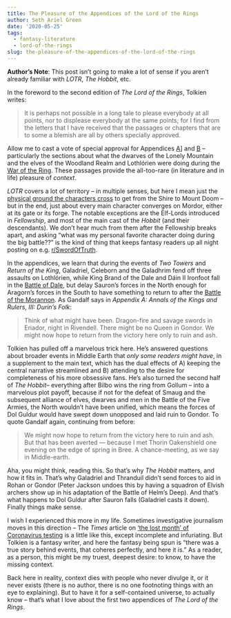 ```yaml
---
title: The Pleasure of the Appendices of the Lord of the Rings
author: Seth Ariel Green
date: '2020-05-25'
tags:
  - fantasy-literature
  - lord-of-the-rings
slug: the-pleasure-of-the-appendices-of-the-lord-of-the-rings
---
```


**Author's Note**: This post isn't going to make a lot of sense if you aren't already familiar with _LOTR_, _The Hobbit_, etc. 

In the foreword to the second edition of _The Lord of the Rings_, Tolkien writes:

> It is perhaps not possible in a long tale to please everybody at all points, nor to displease everybody at the same points; for I find from the letters that I have received that the passages or chapters that are to some a blemish are all by others specially approved.

Allow me to cast a vote of special approval for Appendices [A](http://tolkiengateway.net/wiki/Appendix_A)] and [B](http://tolkiengateway.net/wiki/Appendix_B) -- particularly the sections about what the dwarves of the Lonely Mountain and the elves of the Woodland Realm and Lothlórien were doing during the [War of the Ring](https://lotr.fandom.com/wiki/War_of_the_Ring). These passages provide the all-too-rare (in literature and in life) pleasure of _context_.

_LOTR_ covers a lot of territory -- in multiple senses, but here I mean just the [physical ground the characters cross](http://lotrproject.com/map/#zoom=3&lat=-1681.5&lon=1500&layers=BTTTTTTTT) to get from the Shire to Mount Doom -- but in the end, just about every main character converges on Mordor, either at its gate or its forge. The notable exceptions are the Elf-Lords introduced in _Fellowship_, and most of the main cast of the _Hobbit_ (and their descendants). We don't hear much from them after the Fellowship breaks apart, and asking "what was my personal favorite character doing during the big battle??" is the kind of thing that keeps fantasy readers up all night posting on e.g. [r/SwordOfTruth](https://www.reddit.com/r/SwordOfTruth/).

In the appendices, we learn that during the events of _Two Towers_ and _Return of the King_, Galadriel, Celeborn and the Galadhrim fend off three assaults on Lothlórien, while King Brand of the Dale and Dáin II Ironfoot fall in the [Battle of Dale](https://lotr.fandom.com/wiki/Battle_of_Dale), but delay Sauron's forces in the North enough for Aragorn's forces in the South to have something to return to after the [Battle of the Morannon](http://tolkiengateway.net/wiki/Battle_of_the_Morannon). As Gandalf says in _Appendix A: Annals of the Kings and Rulers, III: Durin's Folk_:

 > Think of what might have been. Dragon-fire and savage swords in Eriador, night in Rivendell. There might be no Queen in Gondor. We might now hope to return from the victory here only to ruin and ash.

Tolkien has pulled off a marvelous trick here. He's answered questions about broader events in Middle Earth that _only some readers might have_, in a supplement to the main text, which has the dual effects of A) keeping the central narrative streamlined and B) attending to the desire for completeness of his more obsessive fans. He's also turned the second half of _The Hobbit_-- everything after Bilbo wins the ring from Gollum -- into a marvelous plot payoff, because if not for the defeat of Smaug and the subsequent alliance of elves, dwarves and men in the Battle of the Five Armies, the North wouldn't have been unified, which means the forces of Dol Guldur would have swept down unopposed and laid ruin to Gondor. To quote Gandalf again, continuing from before:

> We might now hope to return from the victory here to ruin and ash. But that has been averted — because I met Thorin Oakenshield one evening on the edge of spring in Bree. A chance-meeting, as we say in Middle-earth.

Aha, you might think, reading this. So that's why _The Hobbit_ matters, and how it fits in. That's why Galadriel and Thranduil didn't send forces to aid in Rohan or Gondor (Peter Jackson undoes this by having a squadron of Elvish archers show up in his adaptation of the Battle of Helm's Deep). And that's what happens to Dol Guldur after Sauron falls (Galadriel casts it down). Finally things make sense.

I wish I experienced this more in my life. Sometimes investigative journalism moves in this direction -- The _Times_ article on ['the lost month' of Coronavirus testing](https://www.nytimes.com/2020/03/28/us/testing-coronavirus-pandemic.html) is a little like this, except incomplete and infuriating. But Tolkien is a fantasy writer, and here the fantasy being spun is "there was a true story behind events, that coheres perfectly, and here it is." As a reader, as a person, this might be my truest, deepest desire: to know, to have the missing context. 

Back here in reality, context dies with people who never divulge it, or it never exists (there is no author, there is no one footnoting things with an eye to explaining). But to have it for a self-contained universe, to actually know -- that's what I love about the first two appendices of _The Lord of the Rings_.

